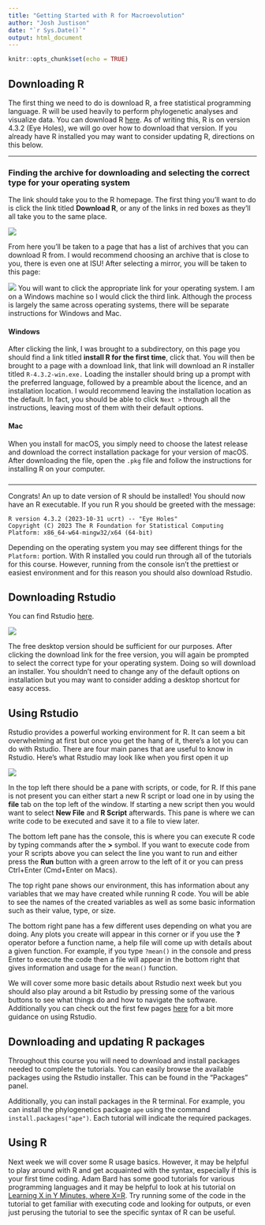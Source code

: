 ```yaml
---
title: "Getting Started with R for Macroevolution"
author: "Josh Justison"
date: "`r Sys.Date()`"
output: html_document
---
```


```r
knitr::opts_chunk$set(echo = TRUE)
```

## Downloading R

The first thing we need to do is download R, a free statistical programming language. R will be used heavily to perform phylogenetic analyses and visualize data. You can download R [here](https://www.r-project.org/). As of writing this, R is on version 4.3.2 (Eye Holes), we will go over how to download that version. If you already have R installed you may want to consider updating R, directions on this below.

----

### Finding the archive for downloading and selecting the correct type for your operating system  {.tabset .tabset-fade .tabset-pills}

The link should take you to the R homepage. The first thing you'll want to do is click the link titled **Download R**, or any of the links in red boxes as they'll all take you to the same place.

![](../figs/homepage.png)

From here you'll be taken to a page that has a list of archives that you can download R from. I would recommend choosing an archive that is close to you, there is even one at ISU! After selecting a mirror, you will be taken to this page:

![](../figs/download.png)
You will want to click the appropriate link for your operating system. I am on a Windows machine so I would click the third link. Although the process is largely the same across operating systems, there will be separate instructions for Windows and Mac.


#### Windows

After clicking the link, I was brought to a subdirectory, on this page you should find a link titled **install R for the first time**, click that. You will then be brought to a page with a download link, that link will download an R installer titled `R-4.3.2-win.exe.` Loading the installer should bring up a prompt with the preferred language, followed by a preamble about the licence, and an installation location. I would recommend leaving the installation location as the default. In fact, you should be able to click `Next >` through all the instructions, leaving most of them with their default options. 

#### Mac

When you install for macOS, you simply need to choose the latest release and download the correct installation package for your version of macOS. After downloading the file, open the `.pkg` file and follow the instructions for installing R on your computer. 


### {-}

-----

Congrats! An up to date version of R should be installed! You should now have an R executable. If you run R you should be greeted with the message:
```
R version 4.3.2 (2023-10-31 ucrt) -- "Eye Holes"
Copyright (C) 2023 The R Foundation for Statistical Computing
Platform: x86_64-w64-mingw32/x64 (64-bit)
```
Depending on the operating system you may see different things for the `Platform:` portion. With R installed you could run through all of the tutorials for this course. However, running from the console isn't the prettiest or easiest environment and for this reason you should also download Rstudio.

## Downloading Rstudio

You can find Rstudio [here](https://www.rstudio.com/products/rstudio/download/). 

![](../figs/rstudio.png)


The free desktop version should be sufficient for our purposes. After clicking the download link for the free version, you will again be prompted to select the correct type for your operating system. Doing so will download an installer. You shouldn't need to change any of the default options on installation but you may want to consider adding a desktop shortcut for easy access. 

## Using Rstudio

Rstudio provides a powerful working environment for R. It can seem a bit overwhelming at first but once you get the hang of it, there's a lot you can do with Rstudio. There are four main panes that are useful to know in Rstudio. Here's what Rstudio may look like when you first open it up

![](../figs/rstudio_image.png)

In the top left there should be a pane with scripts, or code, for R. If this pane is not present you can either start a new R script or load one in by using the **file** tab on the top left of the window. If starting a new script then you would want to select **New File** and **R Script** afterwards. This pane is where we can write code to be executed and save it to a file to view later.

The bottom left pane has the console, this is where you can execute R code by typing commands after the **>** symbol. If you want to execute code from your R scripts above you can select the line you want to run and either press the **Run** button with a green arrow to the left of it or you can press Ctrl+Enter (Cmd+Enter on Macs).

The top right pane shows our environment, this has information about any variables that we may have created while running R code. You will be able to see the names of the created variables as well as some basic information such as their value, type, or size.

The bottom right pane has a few different uses depending on what you are doing. Any plots you create will appear in this corner or if you use the **?** operator before a function name, a help file will come up with details about a given function. For example, if you type `?mean()` in the console and press Enter to execute the code then a file will appear in the bottom right that gives information and usage for the `mean()` function.

We will cover some more basic details about Rstudio next week but you should also play around a bit Rstudio by pressing some of the various buttons to see what things do and how to navigate the software. Additionally you can check out the first few pages [here](https://www.jcu.edu.au/__data/assets/pdf_file/0004/1188310/R-Studio-Basics.pdf) for a bit more guidance on using Rstudio.

## Downloading and updating R packages

Throughout this course you will need to download and install packages needed to complete the tutorials. You can easily browse the available packages using the Rstudio installer. This can be found in the "Packages" panel. 

Additionally, you can install packages in the R terminal. For example, you can install the phylogenetics package `ape` using the command `install.packages("ape")`. Each tutorial will indicate the required packages. 

## Using R

Next week we will cover some R usage basics. However, it may be helpful to play around with R and get acquainted with the syntax, especially if this is your first time coding. Adam Bard has some good tutorials for various programming languages and it may be helpful to look at his tutorial on [Learning X in Y Minutes, where X=R](https://learnxinyminutes.com/docs/r/). Try running some of the code in the tutorial to get familiar with executing code and looking for outputs, or even just perusing the tutorial to see the specific syntax of R can be useful.